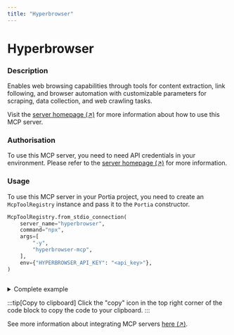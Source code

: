 ```yaml
---
title: "Hyperbrowser"
---
```

<!-- WARNING: This file is auto-generated by generate_tool_docs.py. Do not edit manually. -->


# Hyperbrowser

### Description

Enables web browsing capabilities through tools for content extraction, link following, and browser automation with customizable parameters for scraping, data collection, and web crawling tasks.

Visit the [server homepage (↗)](https://github.com/hyperbrowserai/mcp) for more information about how to use this MCP server.

### Authorisation

To use this MCP server, you need to need API credentials in your environment. Please refer to the [server homepage (↗)](https://github.com/hyperbrowserai/mcp) for more information.

### Usage

To use this MCP server in your Portia project, you need to create an `McpToolRegistry` instance and pass it to the `Portia` constructor.

```python
McpToolRegistry.from_stdio_connection(
    server_name="hyperbrowser",
    command="npx",
    args=[
        "-y",
        "hyperbrowser-mcp",
    ],
    env={"HYPERBROWSER_API_KEY": "<api_key>"},
)
                    
```

<details>
<summary>Complete example</summary>

Equip your `Portia` instance with the tools from the MCP server, in addition to the default tools from the `DefaultToolRegistry`:

```python
from portia import DefaultToolRegistry, McpToolRegistry, Portia, Config

config = Config.from_default()
tool_registry = DefaultToolRegistry(config) +  McpToolRegistry.from_stdio_connection(
    server_name="hyperbrowser",
    command="npx",
    args=[
        "-y",
        "hyperbrowser-mcp",
    ],
    env={"HYPERBROWSER_API_KEY": "<api_key>"},
)
                    

portia = Portia(config=config, tools=tool_registry)
```

</details>

:::tip[Copy to clipboard]
Click the "copy" icon in the top right corner of the code block to copy the code to your clipboard.
:::

See more information about integrating MCP servers [here (↗)](/mcp-servers).

